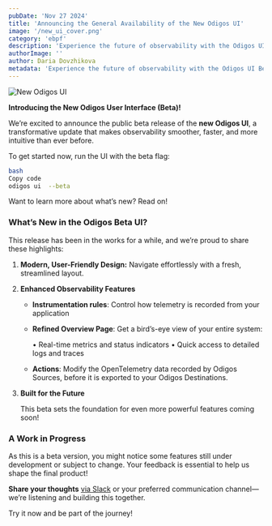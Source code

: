 ```yaml
---
pubDate: 'Nov 27 2024'
title: 'Announcing the General Availability of the New Odigos UI'
image: '/new_ui_cover.png'
category: 'ebpf'
description: 'Experience the future of observability with the Odigos UI Beta. Featuring a sleek design, interactive visualizations, and enterprise-ready capabilities, this beta release transforms how you monitor and optimize applications. Join the beta today to explore the latest in observability innovation.'
authorImage: ''
author: Daria Dovzhikova
metadata: 'Experience the future of observability with the Odigos UI Beta. Featuring a sleek design, interactive visualizations, and enterprise-ready capabilities, this beta release transforms how you monitor and optimize applications. Join the beta today to explore the latest in observability innovation.'
---
```


![New Odigos UI](/images/blog/new-overview.png)

**Introducing the New Odigos User Interface (Beta)!** 

We’re excited to announce the public beta release of the **new Odigos UI**, a transformative update that makes observability smoother, faster, and more intuitive than ever before. 

To get started now, run the UI with the beta flag:

```bash
bash
Copy code
odigos ui  --beta
```

Want to learn more about what’s new? Read on!

### **What’s New in the Odigos Beta UI?**

This release has been in the works for a while, and we’re proud to share these highlights:

1. **Modern, User-Friendly Design:** Navigate effortlessly with a fresh, streamlined layout.
2. **Enhanced Observability Features**
    - **Instrumentation rules**: Control how telemetry is recorded from your application
    - **Refined Overview Page**: Get a bird’s-eye view of your entire system:
        
        •	Real-time metrics and status indicators
        •	Quick access to detailed logs and traces
        
    - **Actions**: Modify the OpenTelemetry data recorded by Odigos Sources, before it is exported to your Odigos Destinations.
3.  **Built for the Future**
    
    This beta sets the foundation for even more powerful features coming soon!
    

### **A Work in Progress**

As this is a beta version, you might notice some features still under development or subject to change. Your feedback is essential to help us shape the final product!

**Share your thoughts** [via Slack](https://join.slack.com/t/odigos/shared_invite/zt-1d7egaz29-Rwv2T8kyzc3mWP8qKobz~A) or your preferred communication channel—we’re listening and building this together.

Try it now and be part of the journey!
